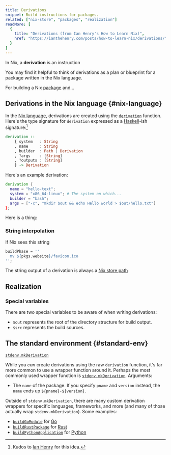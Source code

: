 ```yaml
---
title: Derivations
snippet: Build instructions for packages.
related: ["nix-store", "packages", "realization"]
readMore: [
  {
    title: "Derivations (from Ian Henry's How to Learn Nix)",
    href: "https://ianthehenry.com/posts/how-to-learn-nix/derivations/"
  }
]
---
```


In Nix, a **derivation** is an instruction

<Success title="Mental models">
You may find it helpful to think of derivations as a plan or blueprint for a package written in the Nix language.
</Success>

For building a Nix [package](/concepts/packages) and...

## Derivations in the Nix language \{#nix-language}

In the [Nix language][lang], derivations are created using the [`derivation`][func] function.
Here's the type signature for `derivation` expressed as a [Haskell]-ish signature:[^1]

```haskell
derivation ::
    { system   : String
    , name     : String
    , builder  : Path | Derivation
    , ?args    : [String]
    , ?outputs : [String]
    } -> Derivation
```

Here's an example derivation:

```nix
derivation {
  name = "hello-text";
  system = "x86_64-linux"; # The system on which...
  builder = "bash";
  args = ["-c", "mkdir $out && echo Hello world > $out/hello.txt"]
};
```

Here is a thing:

<NixStorePath pkg="hello" client:load />

### String interpolation

If Nix sees this string

```nix
buildPhase = ''
  mv ${pkgs.website}/favicon.ico
'';
```

The string output of a derivation is always a [Nix store path][store]

## Realization



### Special variables

There are two special variables to be aware of when writing derivations:

* `$out` represents the root of the directory structure for build output.
* `$src` represents the build sources.

## The standard environment \{#standard-env}

[`stdenv.mkDerivation`][mk]

While you *can* create derivations using the raw `derivation` function, it's far more common to use a wrapper function around it.
Perhaps the most commonly used wrapper function is [`stdenv.mkDerivation`][mk].
Arguments:

* The `name` of the package. If you specify `pname` and `version` instead, the `name` ends up `${pname}-${version}`.


Outside of `stdenv.mkDerivation`, there are many custom derivation wrappers for specific languages, frameworks, and more (and many of those actually wrap `stdenv.mkDerivation`).
Some examples:

* [`buildGoModule`][go] for [Go]
* [`buildRustPackage`][buildrustpackage] for [Rust]
* [`buildPythonApplication`][buildpythonapplication] for [Python]

[^1]: Kudos to [Ian Henry][ian] for this idea.

[buildgomodule]: https://nixos.org/manual/nixpkgs/stable/#sec-language-go
[buildpythonapplication]: https://nixos.org/manual/nixpkgs/stable/#python
[buildrustpackage]: https://nixos.org/manual/nixpkgs/stable/#rust
[func]: /concepts/derivations
[go]: https://go.dev
[haskell]: https://www.haskell.org
[ian]: https://ianthehenry.com/
[lang]: /concepts/nix-language
[mk]: https://nixos.org/manual/nixpkgs/stable/#sec-using-stdenv
[nixpkgs]: /concepts/nixpkgs
[python]: https://python.org
[rust]: https://rust-lang.org
[store]: /concepts/nix-store
